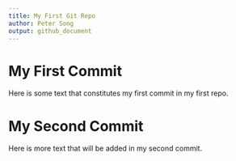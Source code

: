 ```yaml
---
title: My First Git Repo
author: Peter Song
output: github_document
---
```


# My First Commit

Here is some text that constitutes my first commit in my first repo.

# My Second Commit

Here is more text that will be added in my second commit.